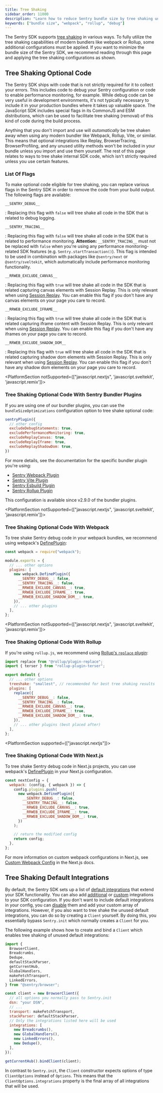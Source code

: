 ```yaml
---
title: Tree Shaking
sidebar_order: 11000
description: "Learn how to reduce Sentry bundle size by tree shaking unused code."
keywords: ["bundle size", "webpack", "rollup", "debug"]
---
```


The Sentry SDK supports [tree shaking](https://developer.mozilla.org/en-US/docs/Glossary/Tree_shaking) in various ways.
To fully utilize the tree shaking capabilities of modern bundlers like webpack or Rollup, some additional configurations must be applied.
If you want to minimize the bundle size of the Sentry SDK, we recommend reading through this page and applying the tree shaking configurations as shown.

## Tree Shaking Optional Code

The Sentry SDK ships with code that is not strictly required for it to collect your errors. This includes code to debug your Sentry configuration or code to enable performance monitoring, for example. While debug code can be very useful in development environments, it's not typically necessary to include it in your production bundles where it takes up valuable space. The JavaScript SDK includes special flags in its CommonJS and ESM distributions, which can be used to facilitate tree shaking (removal) of this kind of code during the build process.

<Note>
  Anything that you don't import and use will <i>automatically</i> be tree
  shaken away when using any modern bundler like Webpack, Rollup, Vite, or
  similar. This means that optional integrations like Replay, BrowserTracing,
  BrowserProfiling, and any unused utility methods won't be included in your
  bundle unless you import and use them yourself. The rest of this page relates
  to ways to tree shake internal SDK code, which isn't strictly required unless
  you use certain features.
</Note>

### List Of Flags

To make optional code eligible for tree shaking, you can replace various flags in the Sentry SDK in order to remove the code from your build output. The following flags are available:

`__SENTRY_DEBUG__`

: Replacing this flag with `false` will tree shake all code in the SDK that is related to debug logging.

`__SENTRY_TRACING__`

: Replacing this flag with `false` will tree shake all code in the SDK that is related to performance monitoring.
**Attention:** `__SENTRY_TRACING__` must not be replaced with `false` when you're using any performance monitoring-related SDK features (e.g. `Sentry.startTransaction()`). This flag is intended to be used in combination with packages like `@sentry/next` or `@sentry/sveltekit`, which automatically include performance monitoring functionality.

`__RRWEB_EXCLUDE_CANVAS__`

: Replacing this flag with `true` will tree shake all code in the SDK that is related capturing canvas elements with Session Replay. This is only relevant when using [Session Replay](../../session-replay/). You can enable this flag if you don't have any canvas elements on your page you care to record.

`__RRWEB_EXCLUDE_IFRAME__`

: Replacing this flag with `true` will tree shake all code in the SDK that is related capturing iframe content with Session Replay. This is only relevant when using [Session Replay](../../session-replay/). You can enable this flag if you don't have any iframes on your page you care to record.

`__RRWEB_EXCLUDE_SHADOW_DOM__`

: Replacing this flag with `true` will tree shake all code in the SDK that is related capturing shadow dom elements with Session Replay. This is only relevant when using [Session Replay](../../session-replay/). You can enable this flag if you don't have any shadow dom elements on your page you care to record.

<PlatformSection notSupported={["javascript.nextjs", 'javascript.sveltekit', 'javascript.remix']}>

### Tree Shaking Optional Code With Sentry Bundler Plugins

If you are using one of our bundler plugins, you can use the `bundleSizeOptimizations` configuration option to tree shake optional code:

```javascript
sentryPlugin({
  // other config
  excludeDebugStatements: true,
  excludePerformanceMonitoring: true,
  excludeReplayCanvas: true,
  excludeReplayIframe: true,
  excludeReplayShadowDom: true,
})
```

For more details, see the documentation for the specific bundler plugin you're using:

* [Sentry Webpack Plugin](https://www.npmjs.com/package/@sentry/webpack-plugin)
* [Sentry Vite Plugin](https://www.npmjs.com/package/@sentry/vite-plugin)
* [Sentry Esbuild Plugin](https://www.npmjs.com/package/@sentry/esbuild-plugin)
* [Sentry Rollup Plugin](https://www.npmjs.com/package/@sentry/rollup-plugin)

<Note>
  This configuration is available since v2.9.0 of the bundler plugins.
</Note>

</PlatformSection>

<PlatformSection notSupported={["javascript.nextjs", 'javascript.sveltekit', 'javascript.remix']}>

### Tree Shaking Optional Code With Webpack

To tree shake Sentry debug code in your webpack bundles, we recommend using webpack's [DefinePlugin](https://webpack.js.org/plugins/define-plugin/):

```javascript {filename:webpack.config.js}
const webpack = require("webpack");

module.exports = {
  // ... other options
  plugins: [
    new webpack.DefinePlugin({
      __SENTRY_DEBUG__: false,
      __SENTRY_TRACING__: false,
      __RRWEB_EXCLUDE_CANVAS__: true,
      __RRWEB_EXCLUDE_IFRAME__: true,
      __RRWEB_EXCLUDE_SHADOW_DOM__: true,
    }),
    // ... other plugins
  ],
};
```

</PlatformSection>

<PlatformSection notSupported={["javascript.nextjs", 'javascript.sveltekit', 'javascript.remix']}>

### Tree Shaking Optional Code With Rollup

If you're using `rollup.js`, we recommend using [Rollup's `replace` plugin](https://github.com/rollup/plugins/tree/master/packages/replace):

```javascript {filename:rollup.config.js}
import replace from "@rollup/plugin-replace";
import { terser } from "rollup-plugin-terser";

export default {
  // ... other options
  treeshake: "smallest", // recommended for best tree shaking results
  plugins: [
    replace({
      __SENTRY_DEBUG__: false,
      __SENTRY_TRACING__: false,
      __RRWEB_EXCLUDE_CANVAS__: true,
      __RRWEB_EXCLUDE_IFRAME__: true,
      __RRWEB_EXCLUDE_SHADOW_DOM__: true,
    }),
    // ... other plugins (best placed after)
  ],
};
```

</PlatformSection>

<PlatformSection supported={["javascript.nextjs"]}>

### Tree Shaking Optional Code With Next.js

To tree shake Sentry debug code in Next.js projects, you can use webpack's [DefinePlugin](https://webpack.js.org/plugins/define-plugin/) in your Next.js configuration.

```javascript {filename:next.config.(js|mjs)}
const nextConfig = {
  webpack: (config, { webpack }) => {
    config.plugins.push(
      new webpack.DefinePlugin({
        __SENTRY_DEBUG__: false,
        __SENTRY_TRACING__: false,
        __RRWEB_EXCLUDE_CANVAS__: true,
        __RRWEB_EXCLUDE_IFRAME__: true,
        __RRWEB_EXCLUDE_SHADOW_DOM__: true,
      })
    );

    // return the modified config
    return config;
  },
};
```

For more information on custom webpack configurations in Next.js, see [Custom Webpack Config](https://nextjs.org/docs/api-reference/next.config.js/custom-webpack-config) in the Next.js docs.

</PlatformSection>

## Tree Shaking Default Integrations

By default, the Sentry SDK sets up a list of [default integrations](../integrations) that extend your
SDK functionality. You can also add [additional](../integrations) or [custom](../integrations/custom)
integrations to your SDK configuration.
If you don't want to include default integrations in your config, you can [disable](../options/#integration-configuration)
them and add your custom array of integrations.
However, if you also want to tree shake the unused default integrations, you can do so by creating a `Client` yourself.
By doing this, you essentially bypass `Sentry.init` which normally creates a `Client` for you.

The following example shows how to create and bind a `Client` which enables tree shaking of unused default integrations:

```javascript {filename:main.js}
import {
  BrowserClient,
  Breadcrumbs,
  Dedupe,
  defaultStackParser,
  getCurrentHub,
  GlobalHandlers,
  makeFetchTransport,
  LinkedErrors,
} from "@sentry/browser";

const client = new BrowserClient({
  // all options you normally pass to Sentry.init
  dsn: "your DSN",
  // ...
  transport: makeFetchTransport,
  stackParser: defaultStackParser,
  // Only the integrations listed here will be used
  integrations: [
    new Breadcrumbs(),
    new GlobalHandlers(),
    new LinkedErrors(),
    new Dedupe(),
  ],
});

getCurrentHub().bindClient(client);
```

<Note>

In contrast to `Sentry.init`, the `Client` constructor expects options of type `ClientOptions` instead of `Options`.
This means that the `ClientOptions.integrations` property is the final array of all integrations that will be used.

</Note>
